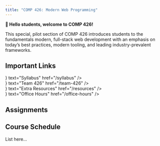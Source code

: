 ```yaml
---
title: "COMP 426: Modern Web Programming"
---
```


**👋 Hello students, welcome to COMP 426!**

This special, pilot section of COMP 426 introduces students to the fundamentals modern, full-stack web development with an emphasis on today’s best practices, modern tooling, and leading industry-prevalent frameworks.

## Important Links

<div className="grid grid-cols-2 gap-2 w-full my-3">
  <div>
    <HomepageButton icon={<ScrollText className="size-5 stroke-yellow-700" />} text="Syllabus" href="/syllabus" />
  </div>
  <div><HomepageButton icon={<Users className="size-5 stroke-green-700" />} text="Team 426" href="/team-426" /></div>
  <div><HomepageButton icon={<BookText className="size-5 stroke-slate-600" />} text="Extra Resources" href="/resources" /></div>
  <div><HomepageButton icon={<Clock className="size-5 stroke-violet-700" />} text="Office Hours" href="/office-hours" /></div>
</div>

## Assignments

<AssignmentsList />

## Course Schedule

List here...